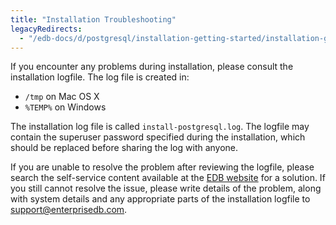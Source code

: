 ```yaml
---
title: "Installation Troubleshooting"
legacyRedirects:
  - "/edb-docs/d/postgresql/installation-getting-started/installation-guide/13.0/installation_troubleshooting.html"
---
```


If you encounter any problems during installation, please consult the installation logfile. The log file is created in:

-   `/tmp` on Mac OS X
-   `%TEMP%` on Windows

The installation log file is called `install-postgresql.log`. The logfile may contain the superuser password specified during the installation, which should be replaced before sharing the log with anyone.

If you are unable to resolve the problem after reviewing the logfile, please search the self-service content available at the [EDB website](https://www.enterprisedb.com/postgres-tutorials) for a solution. If you still cannot resolve the issue, please write details of the problem, along with system details and any appropriate parts of the installation logfile to <support@enterprisedb.com>.
